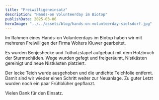 ```yaml
---
title: "Freiwilligeneinsatz"
description: "Hands-on Volunteerday im Biotop"
publishDate: 2025-03-06
heroImage: "../../assets/blog/hands-on-volunteerday-sielsdorf.jpg"
---
```


Im Rahmen eines Hands-on Volunteerdays im Biotop haben wir mit mehreren Freiwilligen der Firma Wolters Kluwer gearbeitet.

Es wurden Benjeshecke und Totholzstapel aufgebaut mit dem Holzbruch der Sturmschäden.
Wege wurden gefegt und freigeräumt, Nistkästen gereinigt und neue Nistkästen platziert.

Der lecke Teich wurde ausgehoben und die undichte Teichfolie entfernt. Damit sind wir wieder einen Schritt weiter zur Neuanlage.
Zu guter Letzt wurden noch ein paar Frühblüher gepflanzt.

Vielen Dank für den Einsatz.
